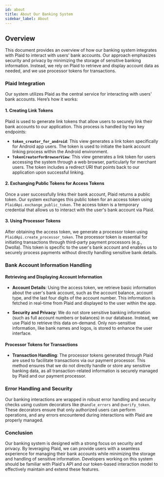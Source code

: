 ```yaml
---
id: about
title: About Our Banking System
sidebar_label: About
---
```


## Overview

This document provides an overview of how our banking system integrates with Plaid to interact with users' bank accounts. Our approach emphasizes security and privacy by minimizing the storage of sensitive banking information. Instead, we rely on Plaid to retrieve and display account data as needed, and we use processor tokens for transactions.

### Plaid Integration

Our system utilizes Plaid as the central service for interacting with users' bank accounts. Here’s how it works:

#### **1. Creating Link Tokens**

Plaid is used to generate link tokens that allow users to securely link their bank accounts to our application. This process is handled by two key endpoints:

- **`token_creator_for_android`**: This view generates a link token specifically for Android app users. The token is used to initiate the bank account linking process within the Android environment.
- **`TokenCreatorForBrowserView`**: This view generates a link token for users accessing the system through a web browser, particularly for merchant users. The token includes a redirect URI that points back to our application upon successful linking.

#### **2. Exchanging Public Tokens for Access Tokens**

Once a user successfully links their bank account, Plaid returns a public token. Our system exchanges this public token for an access token using `PlaidApi.exchange_public_token`. The access token is a temporary credential that allows us to interact with the user's bank account via Plaid.

#### **3. Using Processor Tokens**

After obtaining the access token, we generate a processor token using `PlaidApi.create_processor_token`. The processor token is essential for initiating transactions through third-party payment processors (e.g., Dwolla). This token is specific to the user's bank account and enables us to securely process payments without directly handling sensitive bank details.

### Bank Account Information Handling

#### **Retrieving and Displaying Account Information**

- **Account Details**: Using the access token, we retrieve basic information about the user's bank account, such as the account balance, account type, and the last four digits of the account number. This information is fetched in real-time from Plaid and displayed to the user within the app.

- **Security and Privacy**: We do not store sensitive banking information (such as full account numbers or balances) in our database. Instead, we use Plaid to retrieve this data on-demand. Only non-sensitive information, like bank names and logos, is stored to enhance the user interface.

#### **Processor Tokens for Transactions**

- **Transaction Handling**: The processor tokens generated through Plaid are used to facilitate transactions via our payment processor. This method ensures that we do not directly handle or store any sensitive banking data, as all transaction-related information is securely managed by Plaid and our payment processor.

### Error Handling and Security

Our banking interactions are wrapped in robust error handling and security checks using custom decorators like `@handle_errors` and `@verify_token`. These decorators ensure that only authorized users can perform operations, and any errors encountered during interactions with Plaid are properly managed.

### Conclusion

Our banking system is designed with a strong focus on security and privacy. By leveraging Plaid, we can provide users with a seamless experience for managing their bank accounts while minimizing the storage and handling of sensitive information. Developers working on this system should be familiar with Plaid's API and our token-based interaction model to effectively maintain and extend these features.
